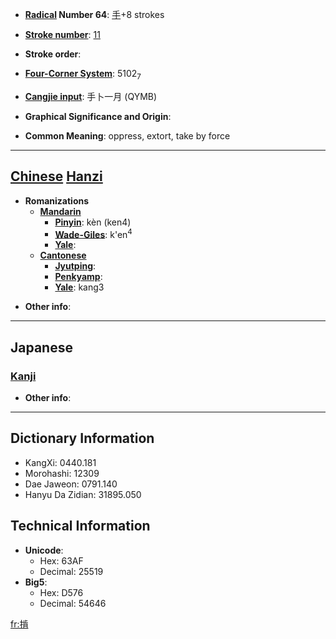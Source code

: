 * '''[[Wiktionary:Chinese radical index| Radical]] Number 64''': [[Wiktionary:Chinese radical index 手|手]]+8 strokes

* '''[[Wiktionary:Chinese total strokes index|Stroke number]]''': [[Wiktionary:Chinese total strokes index 11|11]]

* '''Stroke order''': 

* '''[[Wiktionary:Chinese four corner index|Four-Corner System]]''': 5102<sub>7</sub>

* '''[[Wiktionary:Chinese Cangjie index|Cangjie input]]''': 手卜一月 (QYMB)

* '''Graphical Significance and Origin''': 

* '''Common Meaning''': oppress, extort, take by force

----

== [[Chinese]] [[Hanzi]] ==

* '''Romanizations'''
** '''[[Mandarin]]'''
*** '''[[Pinyin]]''': kèn (ken4)
*** '''[[Wade-Giles]]''': k'en<sup>4</sup>
*** '''[[Yale]]''': 
** '''[[Cantonese]]'''
*** '''[[Jyutping]]''':
*** '''[[Penkyamp]]''': 
*** '''[[Yale]]''': kang3

* '''Other info''': 

----

==Japanese==
===[[Kanji]]===
{{kanji|on readings=[[こう]] (kō)
|kun readings=[[とどこおる]] (todokooru)
}}

* '''Other info''':  

----

== Dictionary Information ==

* KangXi: 0440.181
* Morohashi: 12309
* Dae Jaweon: 0791.140
* Hanyu Da Zidian: 31895.050

== Technical Information ==

* '''Unicode''':
** Hex: 63AF
** Decimal: 25519
* '''Big5''':
** Hex: D576
** Decimal: 54646

[[fr:掯]]